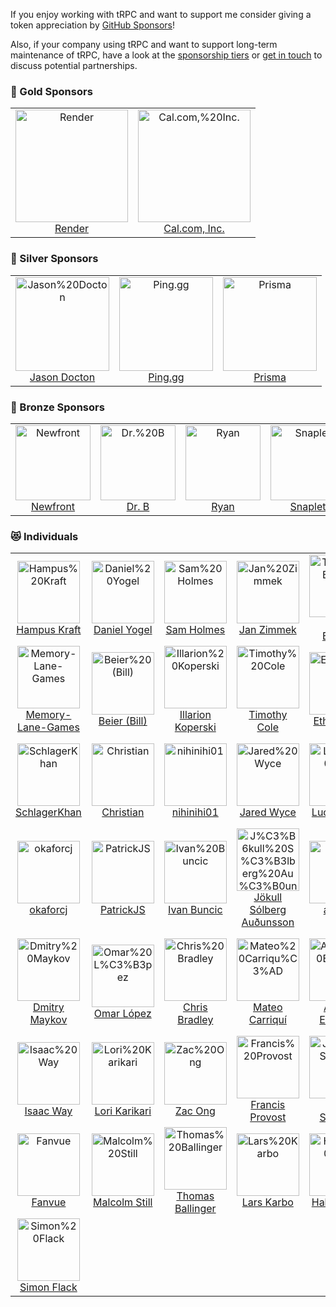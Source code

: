 
If you enjoy working with tRPC and want to support me consider giving a token appreciation by [GitHub Sponsors](https://github.com/sponsors/KATT)!

Also, if your company using tRPC and want to support long-term maintenance of tRPC, have a look at the [sponsorship tiers](https://github.com/sponsors/KATT) or [get in touch](mailto:alex@trpc.io) to discuss potential partnerships.

<GithubSponsorButton />

<!-- SPONSORS:LIST:START -->
<!-- prettier-ignore-start -->
<!-- markdownlint-disable -->

### 🥇 Gold Sponsors

<table>
  <tr>
   <td align="center"><a href="https://render.com"><img src="https://avatars.githubusercontent.com/u/36424661?v=4&s=180" width="180" alt="Render"/><br />Render</a></td>
   <td align="center"><a href="https://cal.com"><img src="https://avatars.githubusercontent.com/u/79145102?v=4&s=180" width="180" alt="Cal.com,%20Inc."/><br />Cal.com, Inc.</a></td>
  </tr>
</table>

### 🥈 Silver Sponsors

<table>
  <tr>
   <td align="center"><a href="https://Youarerad.org"><img src="https://avatars.githubusercontent.com/u/22589564?u=00737f7066b9bb06314a1ad7ca099ab252e101eb&v=4&s=150" width="150" alt="Jason%20Docton"/><br />Jason Docton</a></td>
   <td align="center"><a href="https://ping.gg/"><img src="https://avatars.githubusercontent.com/u/89191727?v=4&s=150" width="150" alt="Ping.gg"/><br />Ping.gg</a></td>
   <td align="center"><a href="https://www.prisma.io"><img src="https://avatars.githubusercontent.com/u/17219288?v=4&s=150" width="150" alt="Prisma"/><br />Prisma</a></td>
  </tr>
</table>

### 🥉 Bronze Sponsors

<table>
  <tr>
   <td align="center"><a href="https://www.newfront.com"><img src="https://avatars.githubusercontent.com/u/44950377?v=4&s=120" width="120" alt="Newfront"/><br />Newfront</a></td>
   <td align="center"><a href="https://github.com/hidrb"><img src="https://avatars.githubusercontent.com/u/77294655?v=4&s=120" width="120" alt="Dr.%20B"/><br />Dr. B</a></td>
   <td align="center"><a href="https://standardresume.co/r/ryan-edge"><img src="https://avatars.githubusercontent.com/u/6907797?u=71aca5cb761c401b4abbf100057978a76f2f5e22&v=4&s=120" width="120" alt="Ryan"/><br />Ryan</a></td>
   <td align="center"><a href="https://snaplet.dev"><img src="https://avatars.githubusercontent.com/u/69029941?v=4&s=120" width="120" alt="Snaplet"/><br />Snaplet</a></td>
   <td align="center"><a href="https://flylance.com"><img src="https://avatars.githubusercontent.com/u/67534310?v=4&s=120" width="120" alt="Flylance"/><br />Flylance</a></td>
  </tr>
</table>

### 😻 Individuals

<table>
  <tr>
   <td align="center"><a href="https://hampuskraft.com"><img src="https://avatars.githubusercontent.com/u/24176136?u=ca9876f3b8e32cc2f624a5957d5814ee7ef3fee0&v=4&s=100" width="100" alt="Hampus%20Kraft"/><br />Hampus Kraft</a></td>
   <td align="center"><a href="https://github.com/danielyogel"><img src="https://avatars.githubusercontent.com/u/2037064?u=625c1b7bf16f83a378545126927aebed2db86bac&v=4&s=100" width="100" alt="Daniel%20Yogel"/><br />Daniel Yogel</a></td>
   <td align="center"><a href="https://samholmes.net"><img src="https://avatars.githubusercontent.com/u/8385528?u=fd301b43d02a6892be0ae749c14dd485d7a34835&v=4&s=100" width="100" alt="Sam%20Holmes"/><br />Sam Holmes</a></td>
   <td align="center"><a href="https://github.com/jzimmek"><img src="https://avatars.githubusercontent.com/u/40382?v=4&s=100" width="100" alt="Jan%20Zimmek"/><br />Jan Zimmek</a></td>
   <td align="center"><a href="https://t3.gg"><img src="https://avatars.githubusercontent.com/u/6751787?u=3b31853b56349de39c66e73c14e6d34d047f0b53&v=4&s=100" width="100" alt="Theo%20Browne"/><br />Theo Browne</a></td>
   <td align="center"><a href="https://maxgreenwald.me"><img src="https://avatars.githubusercontent.com/u/2615374?u=4c1402dd1e4e8ff7514f2e300adfe9b75ae76e85&v=4&s=100" width="100" alt="Max%20Greenwald"/><br />Max Greenwald</a></td>
  </tr>
  <tr>
   <td align="center"><a href="https://github.com/Memory-Lane-Games"><img src="https://avatars.githubusercontent.com/u/63847783?v=4&s=100" width="100" alt="Memory-Lane-Games"/><br />Memory-Lane-Games</a></td>
   <td align="center"><a href="https://react-hook-form.com"><img src="https://avatars.githubusercontent.com/u/10513364?u=a129aade5f9a7a92cf06172b47d67ccefc736933&v=4&s=100" width="100" alt="Beier%20(Bill)"/><br />Beier (Bill)</a></td>
   <td align="center"><a href="https://www.illarionvk.com"><img src="https://avatars.githubusercontent.com/u/5012724?u=f6f510f226382df2ebcea4a1935aaa94eacfcda4&v=4&s=100" width="100" alt="Illarion%20Koperski"/><br />Illarion Koperski</a></td>
   <td align="center"><a href="https://timcole.me"><img src="https://avatars.githubusercontent.com/u/6754577?u=9dba0a4292ebe8e206257b62008ac4d1e1ca5a07&v=4&s=100" width="100" alt="Timothy%20Cole"/><br />Timothy Cole</a></td>
   <td align="center"><a href="https://yorick.sh"><img src="https://avatars.githubusercontent.com/u/8572133?u=247a2ef2eb9bdba02076dfd8c6a25169a8ba3464&v=4&s=100" width="100" alt="Ethan%20Clark"/><br />Ethan Clark</a></td>
   <td align="center"><a href="https://github.com/utevo"><img src="https://avatars.githubusercontent.com/u/29740731?u=500ad30b9581936882ffedb62c15f4d98cfccfc7&v=4&s=100" width="100" alt="Micha%C5%82%20Kowieski"/><br />Michał Kowieski</a></td>
  </tr>
  <tr>
   <td align="center"><a href="https://iamkhan.io"><img src="https://avatars.githubusercontent.com/u/6490268?v=4&s=100" width="100" alt="SchlagerKhan"/><br />SchlagerKhan</a></td>
   <td align="center"><a href="https://lindeneg.org/"><img src="https://avatars.githubusercontent.com/u/30244485?u=70f85b684ede25d672974d81a42049b718fd33af&v=4&s=100" width="100" alt="Christian"/><br />Christian</a></td>
   <td align="center"><a href="https://github.com/nihinihi01"><img src="https://avatars.githubusercontent.com/u/57569287?v=4&s=100" width="100" alt="nihinihi01"/><br />nihinihi01</a></td>
   <td align="center"><a href="https://jwyce.gg"><img src="https://avatars.githubusercontent.com/u/16946573?u=a67088146d57205cf6201bee1add2e24cd811229&v=4&s=100" width="100" alt="Jared%20Wyce"/><br />Jared Wyce</a></td>
   <td align="center"><a href="https://blog.lucasviana.dev"><img src="https://avatars.githubusercontent.com/u/13911440?u=7ef3b7a25610a3f8fc0f18a4af76a7c0999f33d3&v=4&s=100" width="100" alt="Lucas%20Viana"/><br />Lucas Viana</a></td>
   <td align="center"><a href="https://farazpatankar.com/"><img src="https://avatars.githubusercontent.com/u/10681116?u=694385b48756c6be01f289f8c419e95b3103fa84&v=4&s=100" width="100" alt="Faraz%20Patankar"/><br />Faraz Patankar</a></td>
  </tr>
  <tr>
   <td align="center"><a href="https://github.com/okaforcj"><img src="https://avatars.githubusercontent.com/u/34102565?v=4&s=100" width="100" alt="okaforcj"/><br />okaforcj</a></td>
   <td align="center"><a href="https://patrickjs.com"><img src="https://avatars.githubusercontent.com/u/1016365?u=47d964a94849ae3bd59cc1a66e5f4aad0c43d2a2&v=4&s=100" width="100" alt="PatrickJS"/><br />PatrickJS</a></td>
   <td align="center"><a href="http://www.ivanbuncic.com"><img src="https://avatars.githubusercontent.com/u/29887111?v=4&s=100" width="100" alt="Ivan%20Buncic"/><br />Ivan Buncic</a></td>
   <td align="center"><a href="https://solberg.is"><img src="https://avatars.githubusercontent.com/u/701?u=0532b62166893d5160ef795c4c8b7512d971af05&v=4&s=100" width="100" alt="J%C3%B6kull%20S%C3%B3lberg%20Au%C3%B0unsson"/><br />Jökull Sólberg Auðunsson</a></td>
   <td align="center"><a href="https://github.com/aslaker"><img src="https://avatars.githubusercontent.com/u/51129804?u=72424dea624e663c5df731ad9852636f5c4471e5&v=4&s=100" width="100" alt="aslaker"/><br />aslaker</a></td>
   <td align="center"><a href="https://github.com/lmatheus"><img src="https://avatars.githubusercontent.com/u/8514703?u=8fa6072cc4524bdfedde3f80f0bb7fc96b2ff1a6&v=4&s=100" width="100" alt="Luis%20Matheus"/><br />Luis Matheus</a></td>
  </tr>
  <tr>
   <td align="center"><a href="https://github.com/dmaykov"><img src="https://avatars.githubusercontent.com/u/6147048?u=8ae662ac99e91917062164de0d9404002b99cf2e&v=4&s=100" width="100" alt="Dmitry%20Maykov"/><br />Dmitry Maykov</a></td>
   <td align="center"><a href="https://www.linkedin.com/in/zomars/"><img src="https://avatars.githubusercontent.com/u/3504472?u=e0fa7d7acefff37b6735387dc45d448717dbf8e2&v=4&s=100" width="100" alt="Omar%20L%C3%B3pez"/><br />Omar López</a></td>
   <td align="center"><a href="https://chrisbradley.dev"><img src="https://avatars.githubusercontent.com/u/11767079?u=e64f67faffd350af19aa896ff89a0708829e9a2a&v=4&s=100" width="100" alt="Chris%20Bradley"/><br />Chris Bradley</a></td>
   <td align="center"><a href="https://tryhackme.com/p/zast99"><img src="https://avatars.githubusercontent.com/u/29718978?u=b9dd3b8f5f77bffb47e98ad0084bd94198d266c0&v=4&s=100" width="100" alt="Mateo%20Carriqu%C3%AD"/><br />Mateo Carriquí</a></td>
   <td align="center"><a href="https://elsakaan.dev"><img src="https://avatars.githubusercontent.com/u/20271968?u=ab95f47bb661569e9b4ab1dadfdb802b77f9d1c6&v=4&s=100" width="100" alt="Ahmed%20Elsakaan"/><br />Ahmed Elsakaan</a></td>
   <td align="center"><a href="https://github.com/Sven1106"><img src="https://avatars.githubusercontent.com/u/28002895?v=4&s=100" width="100" alt="Svend%20Aage%20Roperos%20Nielsen"/><br />Svend Aage Roperos Nielsen</a></td>
  </tr>
  <tr>
   <td align="center"><a href="https://github.com/iway1"><img src="https://avatars.githubusercontent.com/u/12774588?u=e664ed8bd364b3e9103d080d72087e25904c6cab&v=4&s=100" width="100" alt="Isaac%20Way"/><br />Isaac Way</a></td>
   <td align="center"><a href="https://github.com/LoriKarikari"><img src="https://avatars.githubusercontent.com/u/7902980?u=d016e5a9c337fbd4c60a7ea61352185f8b88b585&v=4&s=100" width="100" alt="Lori%20Karikari"/><br />Lori Karikari</a></td>
   <td align="center"><a href="https://github.com/zzacong"><img src="https://avatars.githubusercontent.com/u/61817066?u=2b8d6fe70742b39a8bee1475ceea3105716168cf&v=4&s=100" width="100" alt="Zac%20Ong"/><br />Zac Ong</a></td>
   <td align="center"><a href="https://francisprovost.com"><img src="https://avatars.githubusercontent.com/u/6840361?v=4&s=100" width="100" alt="Francis%20Provost"/><br />Francis Provost</a></td>
   <td align="center"><a href="https://github.com/svobik7"><img src="https://avatars.githubusercontent.com/u/761766?u=1771454e0852904ddf71fe74e493e228331dd27a&v=4&s=100" width="100" alt="Jirka%20Svoboda"/><br />Jirka Svoboda</a></td>
   <td align="center"><a href="https://github.com/mshd"><img src="https://avatars.githubusercontent.com/u/17379661?u=2dc0effef1464639ae9ff98795cd29bb772bcce3&v=4&s=100" width="100" alt="Martin"/><br />Martin</a></td>
  </tr>
  <tr>
   <td align="center"><a href="https://github.com/fanvue"><img src="https://avatars.githubusercontent.com/u/72873652?v=4&s=100" width="100" alt="Fanvue"/><br />Fanvue</a></td>
   <td align="center"><a href="https://blog.mstill.dev"><img src="https://avatars.githubusercontent.com/u/2567177?u=9d4667a85a4e56457786b9028b3a551574e07120&v=4&s=100" width="100" alt="Malcolm%20Still"/><br />Malcolm Still</a></td>
   <td align="center"><a href="http://ballingt.com/"><img src="https://avatars.githubusercontent.com/u/458879?u=4b045ac75d721b6ac2b42a74d7d37f61f0414031&v=4&s=100" width="100" alt="Thomas%20Ballinger"/><br />Thomas Ballinger</a></td>
   <td align="center"><a href="https://larskarbo.no"><img src="https://avatars.githubusercontent.com/u/10865165?v=4&s=100" width="100" alt="Lars%20Karbo"/><br />Lars Karbo</a></td>
   <td align="center"><a href="https://github.com/changwo"><img src="https://avatars.githubusercontent.com/u/60525087?u=272c35c9792f781e536fd14c7e48c1052d54ddb5&v=4&s=100" width="100" alt="Habib%20Kadiri"/><br />Habib Kadiri</a></td>
   <td align="center"><a href="https://wyatt.dev"><img src="https://avatars.githubusercontent.com/u/42128929?u=15dfd6d0ab827079a400ce33f0f78408637cb5ec&v=4&s=100" width="100" alt="Wyatt%20Schulte"/><br />Wyatt Schulte</a></td>
  </tr>
  <tr>
   <td align="center"><a href="https://github.com/simonflk"><img src="https://avatars.githubusercontent.com/u/4867329?v=4&s=100" width="100" alt="Simon%20Flack"/><br />Simon Flack</a></td>
  </tr>
</table>

<!-- markdownlint-restore -->
<!-- prettier-ignore-end -->
<!-- SPONSORS:LIST:END -->

